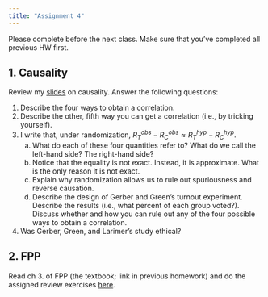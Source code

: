 ```yaml
---
title: "Assignment 4"
---
```


Please complete before the next class. Make sure that you've completed all previous HW first.

## 1. Causality

Review my [slides](files/04-slides-causality.pdf) on causality. Answer the following questions:

1. Describe the four ways to obtain a correlation.
1. Describe the other, fifth way you can get a correlation (i.e., by tricking yourself).
1. I write that, under randomization, $R^{obs}_T - R^{obs}_C \approx R^{hyp}_T - R^{hyp}_C$. 
    a. What do each of these four quantities refer to? What do we call the left-hand side? The right-hand side?
    a. Notice that the equality is not exact. Instead, it is approximate. What is the only reason it is not exact.
    a. Explain why randomization allows us to rule out spuriousness and reverse causation.
    a. Describe the design of Gerber and Green’s turnout experiment. Describe the results (i.e., what percent of each group voted?). Discuss whether and how you can rule out any of the four possible ways to obtain a correlation.
1. Was Gerber, Green, and Larimer's study ethical? 

## 2. FPP

Read ch 3. of FPP (the textbook; link in previous homework) and do the assigned review exercises [here](fpp-exercises.pdf). 

